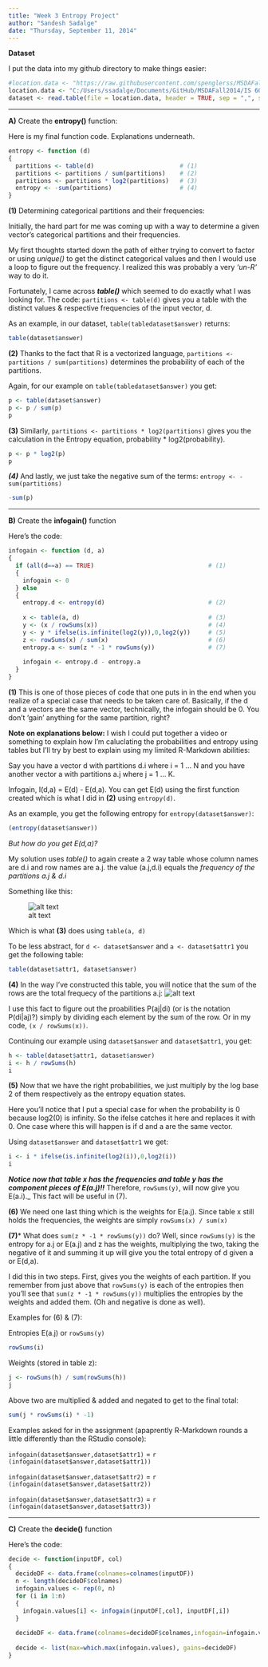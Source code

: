 ```yaml
---
title: "Week 3 Entropy Project"
author: "Sandesh Sadalge"
date: "Thursday, September 11, 2014"
---
```


**Dataset**

I put the data into my github directory to make things easier:

```r
#location.data <- "https://raw.githubusercontent.com/spenglerss/MSDAFall2014/master/IS%20607%20Data%20Acquisition/P1_Entropy/entropy-test-file.csv"
location.data <- "C:/Users/ssadalge/Documents/GitHub/MSDAFall2014/IS 607 Data Acquisition/P1_Entropy/entropy-test-file.csv"
dataset <- read.table(file = location.data, header = TRUE, sep = ",", stringsAsFactors = FALSE)
```
***
**A)** Create the __entropy()__ function:

Here is my final function code.  Explanations underneath.

```r
entropy <- function (d)
{
  partitions <- table(d)                        # (1)
  partitions <- partitions / sum(partitions)    # (2)
  partitions <- partitions * log2(partitions)   # (3)
  entropy <- -sum(partitions)                   # (4)
}
```

**(1)** Determining categorical partitions and their frequencies:

Initially, the hard part for me was coming up with a way to determine a given vector's categorical partitions and their frequencies.

My first thoughts started down the path of either trying to convert to factor or using _unique()_ to get the distinct categorical values and then I would use a loop to figure out the frequency.  I realized this was probably a very _'un-R'_ way to do it.

Fortunately, I came across **_table()_** which seemed to do exactly what I was looking for. The code: ```partitions <- table(d) ``` gives you a table with the distinct values & respective frequencies of the input vector, d.

As an example, in our dataset, ```table(tabledataset$answer)``` returns:
```r
table(dataset$answer)
```

**(2)** Thanks to the fact that R is a vectorized language, ```partitions <- partitions / sum(partitions)``` determines the probability of each of the partitions.

Again, for our example on ```table(tabledataset$answer)``` you get:
```r
p <- table(dataset$answer)
p <- p / sum(p)
p
```

**(3)** Similarly, ```partitions <- partitions * log2(partitions)``` gives you the calculation in the Entropy equation,  probability * log2(probability).
```r
p <- p * log2(p)
p
```

***(4)*** And lastly, we just take the negative sum of the terms: ```entropy <- -sum(partitions)```
```r
-sum(p)
```
***

**B)** Create the __infogain()__ function

Here's the code:

```r
infogain <- function (d, a)
{
  if (all(d==a) == TRUE)                                # (1)
  {
    infogain <- 0 
  } else
  {
    entropy.d <- entropy(d)                             # (2)
    
    x <- table(a, d)                                    # (3)
    y <- (x / rowSums(x))                               # (4)
    y <- y * ifelse(is.infinite(log2(y)),0,log2(y))     # (5)
    z <- rowSums(x) / sum(x)                            # (6)
    entropy.a <- sum(z * -1 * rowSums(y))               # (7)
  
    infogain <- entropy.d - entropy.a
  }
}
```

**(1)** This is one of those pieces of code that one puts in in the end when you realize of a special case that needs to be taken care of.  Basically, if the d and a vectors are the same vector, technically, the infogain should be 0.  You don't 'gain' anything for the same partition, right?

**Note on explanations below:** I wish I could put together a video or something to explain how I'm caluclating the probabilities and entropy using tables but I'll try by best to explain using my limited R-Markdown abilities:

Say you have a vector d with partitions d.i where i = 1 ... N and you have another vector a with partitions a.j  where j = 1 ... K.  

Infogain, I(d,a) = E(d) - E(d,a).  You can get E(d) using the first function created which is what I did in **(2)** using ```entropy(d)```. 

As an example, you get the following entropy for ```entropy(dataset$answer)```:
```r
(entropy(dataset$answer))
```

_But how do you get E(d,a)?_

My solution uses _table()_ to again create a 2 way table whose column names are d.i and row names are a.j.  the value (a.j,d.i) equals the _frequency of the partitions a.j & d.i_

Something like this:

![alt text][table_pic]

Which is what **(3)** does using ```table(a, d)```

To be less abstract, for ```d <- dataset$answer``` and ```a <- dataset$attr1``` you get the following table:
```r
table(dataset$attr1, dataset$answer)
```

 **(4)** In the way I've constructed this table, you will notice that the sum of the rows are the total frequecy of the partitions a.j: ![alt text][table_pic2]
 
I use this fact to figure out the proabilities P(aj|di)  (or is the notation P(di|aj)?)  simply by dividing each element by the sum of the row.  Or in my code, ```(x / rowSums(x))```.

Continuing our example using ```dataset$answer``` and ```dataset$attr1```, you get:
```r
h <- table(dataset$attr1, dataset$answer)
i <- h / rowSums(h)
i
```

**(5)** Now that we have the right probabilities, we just multiply by the log base 2 of them respectively as the entropy equation states.

Here you'll notice that I put a special case for when the probability is 0 because log2(0) is infinity.  So the ifelse catches it here and replaces it with 0.  One case where this will happen is if d and a are the same vector.

Using ```dataset$answer``` and ```dataset$attr1``` we get:
```r
i <- i * ifelse(is.infinite(log2(i)),0,log2(i))
i
```

**_Notice now that table x has the frequencies and table y has the component pieces of E(a.j)!!_**  Therefore, ```rowSums(y)```, will now give you E(a.i)._  This fact will be useful in (7).

**(6)** We need one last thing which is the weights for E(a.j).  Since table x still holds the frequencies, the weights are simply ```rowSums(x) / sum(x)```



**(7)*** What does ```sum(z * -1 * rowSums(y))``` do?  Well, since ```rowSums(y)``` is the entropy for a.j or E(a.j) and z has the weights, multiplying the two, taking the negative of it and summing it up will give you the total entropy of d given a or E(d,a).  

I did this in two steps.  First,  gives you the weights of each partition. If you remember from just above that ```rowSums(y)``` is each of the entropies then you'll see that ```sum(z * -1 * rowSums(y))``` multiplies the entropies by the weights and added them. (Oh and negative is done as well).

Examples for (6) & (7):

Entropies E(a.j) or ```rowSums(y)```
```r
rowSums(i)
```

Weights (stored in table z):
```r
j <- rowSums(h) / sum(rowSums(h))
j
```

Above two are multiplied & added and negated to get to the final total:
```r
sum(j * rowSums(i) * -1)
```

Examples asked for in the assignment (apaprently R-Markdown rounds a little differently than the RStudio console):

```infogain(dataset$answer,dataset$attr1)```  = `r (infogain(dataset$answer,dataset$attr1))`

```infogain(dataset$answer,dataset$attr2)``` = `r (infogain(dataset$answer,dataset$attr2))`

```infogain(dataset$answer,dataset$attr3)``` = `r (infogain(dataset$answer,dataset$attr3))`

***

**C)** Create the **decide()** function

Here's the code:

```r
decide <- function(inputDF, col)
{
  decideDF <- data.frame(colnames=colnames(inputDF))
  n <- length(decideDF$colnames)
  infogain.values <- rep(0, n)
  for (i in 1:n)
  {
    infogain.values[i] <- infogain(inputDF[,col], inputDF[,i])
  }
  
  decideDF <- data.frame(colnames=decideDF$colnames,infogain=infogain.values)
  
  decide <- list(max=which.max(infogain.values), gains=decideDF)
}
```



[table_pic]: https://raw.githubusercontent.com/spenglerss/MSDAFall2014/master/IS%20607%20Data%20Acquisition/P1_Entropy/table_pic.JPG
[table_pic2]: https://raw.githubusercontent.com/spenglerss/MSDAFall2014/master/IS%20607%20Data%20Acquisition/P1_Entropy/table_pic2.JPG
